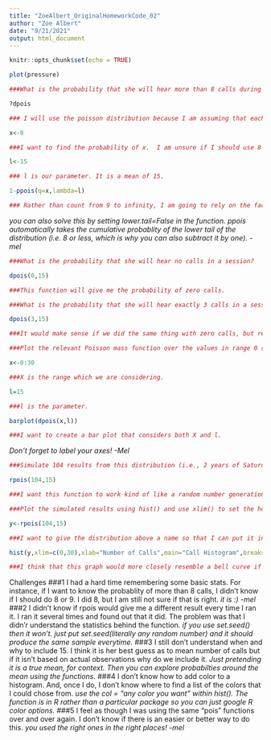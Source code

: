 ```yaml
---
title: "ZoeAlbert_OriginalHomeworkCode_02"
author: "Zoe Albert"
date: "9/21/2021"
output: html_document
---
```


```r
knitr::opts_chunk$set(echo = TRUE)
```
```r
plot(pressure)
```

``` r

###What is the probability that she will hear more than 8 calls during any given session?

?dpois

### I will use the poisson distribution because I am assuming that each titi call is independent of one another.

x<-8

###I want to find the probability of x.  I am unsure if I should use 8 or 9. 

l<-15 

### l is our parameter. It is a mean of 15. 

1-ppois(q=x,lambda=l) 

### Rather than count from 9 to infinity, I am going to rely on the fact that we can use the compliment by subtracting by one. 
```
*you can also solve this by setting lower.tail=False in the function. ppois automatically takes the cumulative probablity of the lower tail of the distribution (i.e. 8 or less, which is why you can also subtract it by one). -mel*

```r
###What is the probability that she will hear no calls in a session? 

dpois(0,15)

###This function will give me the probability of zero calls. 
```
```r
###What is the probability that she will hear exactly 3 calls in a session?

dpois(3,15)

###It would make sense if we did the same thing with zero calls, but replaced the zero with 3. 
```
```r
###Plot the relevant Poisson mass function over the values in range 0 ≤ x ≤ 30. 

x<-0:30 

###X is the range which we are considering. 

l=15

###l is the parameter.

barplot(dpois(x,l))

###I want to create a bar plot that considers both X and l.

```
*Don't forget to label your axes! -Mel*

```r
###Simulate 104 results from this distribution (i.e., 2 years of Saturday monitoring sessions).

rpois(104,15)

###I want this function to work kind of like a random number generation.  I will use rpois because I know it takes into account random numbers from a poisson distribution.

```
```r
###Plot the simulated results using hist() and use xlim() to set the horizontal limits to be from 0 to 30. How does your histogram compare to the shape of the probability mass function you plotted above?

y<-rpois(104,15)

###I want to give the distribution above a name so that I can put it into a graph. 

hist(y,xlim=c(0,30),xlab="Number of Calls",main="Call Histogram",breaks=30)

###I think that this graph would more closely resemble a bell curve if it was ideal.  But, I can still see evidence of the bell curve. 
```
Challenges 
###1 I had a hard time remembering some basic stats.  For instance, if I want to know the probablity of more than 8 calls, I didn't know if I should do 8 or 9.  I did 8, but I am still not sure if that is right. *it is :) -mel*
###2  I didn't know if rpois would give me a different result every time I ran it.  I ran it several times and found out that it did. The problem was that I didn'r understand the statistics behind the function. *if you use set.seed() then it won't. just put set.seed(literally any random number) and it should produce the same sample everytime.* 
###3 I still don't understand when and why to include 15. I think it is her best guess as to mean number of calls but if it isn't based on actual observations why do we include it. *Just pretending it is a true mean, for context. Then you can explore probabilties around the mean using the functions.*
###4 I don't know how to add color to a histogram.  And, once I do, I don't know where to find a list of the colors that I could chose from. *use the col = "any color you want" within hist(). The function is in R rather than a particular package so you can just google R color options.*
###5 I feel as though I was using the same "pois" functions over and over again.  I don't know if there is an easier or better way to do this. *you used the right ones in the right places! -mel*
